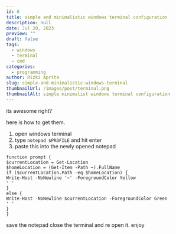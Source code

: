 ```yaml
---
id: 6
title: simple and minimalistic windows terminal configuration
description: null
date: Jul 20, 2023
preview: ""
draft: false
tags:
  - windows
  - terminal
  - cmd
categories:
  - programming
author: Rizki Aprita
slug: simple-and-minimalistic-windows-terminal
thumbnailUrl: /images/post/terminal.png
thumbnailAlt: simple minimalist windows terminal configuration
---
```

its awesome right?

here is how to get them.

1. open windows terminal
2. type `notepad $PROFILE` and hit enter
3. paste this into the newly opened notepad
```
function prompt {
$currentLocation = Get-Location
$homeLocation = (Get-Item -Path ~).FullName
if ($currentLocation.Path -eq $homeLocation) {
Write-Host -NoNewline '~' -ForegroundColor Yellow
' '
}
else {
Write-Host -NoNewline $currentLocation -ForegroundColor Green
' '
}
}
```
save the notepad
close the terminal and re open it.
enjoy